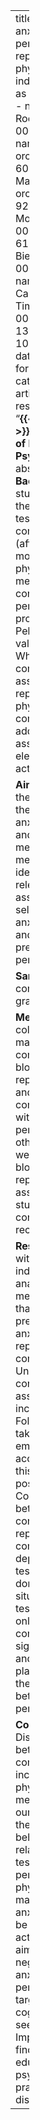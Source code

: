 ---
title: "Control, anxiety and test performance: Self-reported and physiological indicators of anxiety as mediators"
author:
  - name: Anna-Lena Roos
    orcid: 0000-0002-7853-0330
  - name: Thomas Goetz
    orcid: 0000-0001-6083-0602
  - name: Maike Krannich
    orcid: 0000-0001-9239-3283
  - name: Monika Donker
    orcid: 0000-0001-9273-6127
  - name: Maik Bieleke
    orcid: 0000-0003-2586-1416
  - name: Anna Caltabiano
  - name: Tim Mainhard
    orcid: 0000-0003-2151-1398
doi: 10.1111/bjep.12536
date: '2023'
date-format: "YYYY"
categories:
  - journal article
  - original research
description: "**{{< fa newspaper >}} British Journal of Educational Psychology**"
abstract: |
  **Background.** This study investigated the role of different test anxiety components (affective, cognitive, motivational and physiological) as mediators between control and performance as proposed by Pekrun's control-value theory (CVT). While all components were assessed via self-report, the physiological component was additionally assessed via electrodermal activity (EDA). 
  
  **Aims.** We examined the relative impact of the self-reported anxiety components and EDA in this mediating mechanism to identify the most relevant assessment(s) (i.e., self-reported anxiety components and/or EDA) for predicting test performance. 
  
  **Sample.** The study comprised 50 eighth graders. 
  
  **Methods.** Data were collected during a mathematics test comprising six task blocks. State self-reports of control and anxiety components along with test performance and other test emotions were collected block-wise (i.e., repeated assessments within students). EDA was continuously recorded. 
  
  **Results.** Consistent with CVT, intra-individual mediation analysis with multiple mediators revealed that higher control predicted lower anxiety (i.e., all self-reported components). Unexpectedly, higher control was associated with increased EDA. Follow-up analyses taking other test emotions into account suggested this might reflect positive activation. Correlations between EDA and control and self-reported anxiety components differed depending on which test emotion was dominant in each situation. Regarding test performance, only the cognitive component was a significant mediator and thus seems to play a pivotal role in the relationship between control and performance. 
  
  **Conclusions.** Distinguishing between anxiety components and including unbiased physiological measures improve our understanding of the mechanisms behind the relationship between test anxiety and performance. Higher physiological arousal may be a sign of anxiety but can also be a sign of positive activation. When aiming to reduce negative effects of anxiety on performance, targeting the cognitive component seems crucial. Implications of these findings for educational and psychological practice are discussed."
---